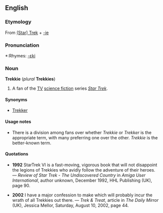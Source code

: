 ==English==
===Etymology===
From [[w:Star Trek|(Star) Trek]] + [[-ie]]

===Pronunciation===
*:Rhymes: [[Rhymes:English:-ɛki|-ɛki]]

===Noun===
'''Trekkie''' (''plural'' '''Trekkies''')

#A fan of the [[TV]] [[science fiction]] series ''[[w:Star_Trek|Star Trek]]''.

====Synonyms====
*[[Trekker]]

====Usage notes====
*There is a division among fans over whether ''Trekkie'' or ''Trekker'' is the appropriate term, with many preferring one over the other.  ''Trekkie'' is the better-known term.

====Quotations====
*'''1992''' StarTrek VI is a fast-moving, vigorous book that will not disappoint the legions of Trekkies who avidly follow the adventure of their heroes. &mdash; ''Review of Star Trek - The Undiscovered Country'' in ''Amiga User International'', author unknown, December 1992, HHL Publishing (UK), page 90.

*'''2002''' I have a major confession to make which will probably incur the wrath of all Trekkies out there. &mdash; ''Trek & Treat'', article in ''The Daily Mirror'' (UK), Jessica Mellor, Saturday, August 10, 2002, page 44.